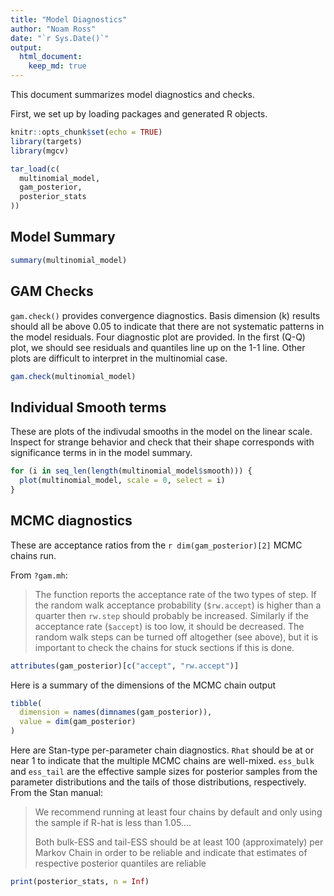 ```yaml
---
title: "Model Diagnostics"
author: "Noam Ross"
date: "`r Sys.Date()`"
output: 
  html_document:
    keep_md: true
---
```


<style type="text/css">
.main-container {
  max-width: 1800px !important;
  margin-left: auto;
  margin-right: auto;
}
</style>

This document summarizes model diagnostics and checks.

First, we set up by loading packages and generated R objects.

```r
knitr::opts_chunk$set(echo = TRUE)
library(targets)
library(mgcv)
```

```r
tar_load(c(
  multinomial_model,
  gam_posterior,
  posterior_stats
))
```

## Model Summary

```r
summary(multinomial_model)
```

## GAM Checks

`gam.check()` provides convergence diagnostics. Basis dimension (k) results should all be above 0.05 to indicate
that there are not systematic patterns in the model residuals.  Four diagnostic
plot are provided. In the first (Q-Q) plot, we should see residuals and quantiles
line up on the 1-1 line.  Other plots are difficult to interpret in the multinomial
case. 

```r
gam.check(multinomial_model)
```

## Individual Smooth terms

These are plots of the indivudal smooths in the model on the linear scale.
Inspect for strange behavior and check that their shape corresponds with
significance terms in in the model summary.

```r
for (i in seq_len(length(multinomial_model$smooth))) {
  plot(multinomial_model, scale = 0, select = i)
}
```

## MCMC diagnostics

These are acceptance ratios from the `r dim(gam_posterior)[2]` MCMC chains
run.  

From `?gam.mh`:

> The function reports the acceptance rate of the two types of step. If the 
> random walk acceptance probability (`$rw.accept`) is higher than a quarter then `rw.step` 
> should probably be increased. Similarly if the acceptance rate (`$accept`) is too low,
> it should be decreased. The random walk steps can be turned off altogether
> (see above), but it is important to check the chains for stuck sections if
> this is done.


```r
attributes(gam_posterior)[c("accept", "rw.accept")]
```

Here is a summary of the dimensions of the MCMC chain output
```r
tibble(
  dimension = names(dimnames(gam_posterior)),
  value = dim(gam_posterior)
)
```


Here are Stan-type per-parameter chain diagnostics.  `Rhat` should be at or near
1 to indicate that the multiple MCMC chains are well-mixed.  `ess_bulk` and 
`ess_tail` are the effective sample sizes for posterior samples from the parameter
distributions and the tails of those distributions, respectively. From the Stan
manual:

> We recommend running at least four chains by default and only using the sample
> if R-hat is less than 1.05....
>
> Both bulk-ESS and tail-ESS should be at least 100 (approximately) per
> Markov Chain in order to be reliable and indicate that estimates of respective
> posterior quantiles are reliable

```r
print(posterior_stats, n = Inf)
```

